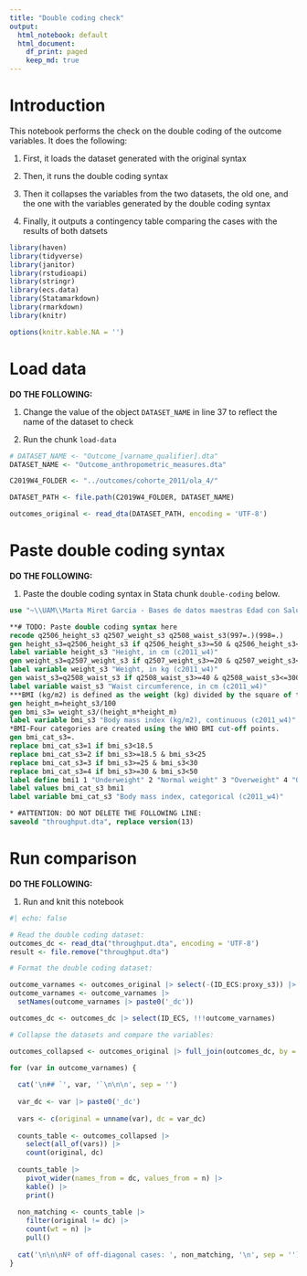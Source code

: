 ```yaml
---
title: "Double coding check"
output:
  html_notebook: default
  html_document:
    df_print: paged
    keep_md: true
---
```


# Introduction

This notebook performs the check on the double coding of the outcome variables.
It does the following:

1.  First, it loads the dataset generated with the original syntax

2.  Then, it runs the double coding syntax

3.  Then it collapses the variables from the two datasets, the old one, and the
    one with the variables generated by the double coding syntax
    
4.  Finally, it outputs a contingency table comparing the cases with the results
    of both datsets

```r
library(haven)
library(tidyverse)
library(janitor)
library(rstudioapi)
library(stringr)
library(ecs.data)
library(Statamarkdown)
library(rmarkdown)
library(knitr)

options(knitr.kable.NA = '')
```

# Load data

**DO THE FOLLOWING:**

1. Change the value of the object `DATASET_NAME` in line 37 to reflect the name
   of the dataset to check

2. Run the chunk `load-data`

```r
# DATASET_NAME <- "Outcome_[varname_qualifier].dta"
DATASET_NAME <- "Outcome_anthropometric_measures.dta"

C2019W4_FOLDER <- "../outcomes/cohorte_2011/ola_4/"

DATASET_PATH <- file.path(C2019W4_FOLDER, DATASET_NAME)

outcomes_original <- read_dta(DATASET_PATH, encoding = 'UTF-8')
```

# Paste double coding syntax

**DO THE FOLLOWING:**

1. Paste the double coding syntax in Stata chunk `double-coding` below.

```stata
use "~\\UAM\\Marta Miret Garcia - Bases de datos maestras Edad con Salud\\Ola_4\\Cohorte 2011\\rawdata_c2011w4.dta"

**# TODO: Paste double coding syntax here
recode q2506_height_s3 q2507_weight_s3 q2508_waist_s3(997=.)(998=.) 
gen height_s3=q2506_height_s3 if q2506_height_s3>=50 & q2506_height_s3<=200 
label variable height_s3 "Height, in cm (c2011_w4)" 
gen weight_s3=q2507_weight_s3 if q2507_weight_s3>=20 & q2507_weight_s3<=200 
label variable weight_s3 "Weight, in kg (c2011_w4)" 
gen waist_s3=q2508_waist_s3 if q2508_waist_s3>=40 & q2508_waist_s3<=300 
label variable waist_s3 "Waist circumference, in cm (c2011_w4)" 
***BMI (kg/m2) is defined as the weight (kg) divided by the square of the height (m)  
gen height_m=height_s3/100 
gen bmi_s3= weight_s3/(height_m*height_m) 
label variable bmi_s3 "Body mass index (kg/m2), continuous (c2011_w4)" 
*BMI-Four categories are created using the WHO BMI cut-off points. 
gen bmi_cat_s3=. 
replace bmi_cat_s3=1 if bmi_s3<18.5 
replace bmi_cat_s3=2 if bmi_s3>=18.5 & bmi_s3<25 
replace bmi_cat_s3=3 if bmi_s3>=25 & bmi_s3<30 
replace bmi_cat_s3=4 if bmi_s3>=30 & bmi_s3<50 
label define bmi1 1 "Underweight" 2 "Normal weight" 3 "Overweight" 4 "Obese" 
label values bmi_cat_s3 bmi1 
label variable bmi_cat_s3 "Body mass index, categorical (c2011_w4)"

* #ATTENTION: DO NOT DELETE THE FOLLOWING LINE:
saveold "throughput.dta", replace version(13)
```

# Run comparison {.tabset}

**DO THE FOLLOWING:**

1. Run and knit this notebook

```r
#| echo: false

# Read the double coding dataset:
outcomes_dc <- read_dta("throughput.dta", encoding = 'UTF-8')
result <- file.remove("throughput.dta")

# Format the double coding dataset:

outcome_varnames <- outcomes_original |> select(-(ID_ECS:proxy_s3)) |> colnames()
outcome_varnames <- outcome_varnames |>
  setNames(outcome_varnames |> paste0('_dc'))

outcomes_dc <- outcomes_dc |> select(ID_ECS, !!!outcome_varnames)

# Collapse the datasets and compare the variables:

outcomes_collapsed <- outcomes_original |> full_join(outcomes_dc, by = "ID_ECS")

for (var in outcome_varnames) {
  
  cat('\n## `', var, '`\n\n\n', sep = '')
  
  var_dc <- var |> paste0('_dc')
  
  vars <- c(original = unname(var), dc = var_dc)
  
  counts_table <- outcomes_collapsed |>
    select(all_of(vars)) |>
    count(original, dc)
  
  counts_table |>
    pivot_wider(names_from = dc, values_from = n) |>
    kable() |>
    print()
  
  non_matching <- counts_table |>
    filter(original != dc) |>
    count(wt = n) |>
    pull()
  
  cat('\n\n\nNº of off-diagonal cases: ', non_matching, '\n', sep = '')
}
```

